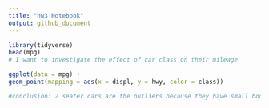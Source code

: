 ```yaml
---
title: "hw3 Notebook"
output: github_document
---
```




```r
library(tidyverse)
head(mpg)
# I want to investigate the effect of car class on their mileage

ggplot(data = mpg) +
geom_point(mapping = aes(x = displ, y = hwy, color = class))

#conclusion: 2 seater cars are the outliers because they have small body sizes but large engines. Cars with larger engines and larger body like the SUV have higher higher mileage

```


